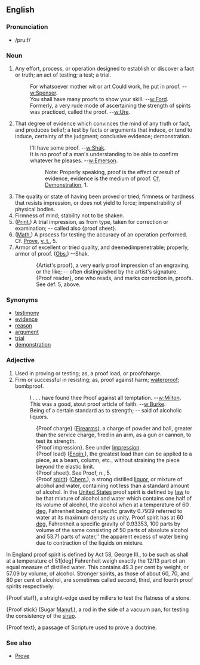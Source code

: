 ==English==
===Pronunciation===
*/pru:f/

===Noun===

# Any effort, process, or operation designed to establish or  discover a fact or truth; an act of testing; a test; a trial.
#:For whatsoever mother wit or art Could work, he put in proof.  --[[w:Spenser]].
#: You shall have many proofs to show your skill.  --[[w:Ford]].
#: Formerly, a very rude mode of ascertaining the strength of spirits was practiced, called the proof.  --[[w:Ure]].
# That degree of evidence which convinces the mind of any truth or fact, and produces belief; a test by facts or arguments that induce, or tend to induce, certainty of the judgment; conclusive evidence; demonstration.
#: I'll have some proof.  --[[w:Shak]].
#: It is no proof of a man's understanding to be able to confirm whatever he pleases.       --[[w:Emerson]].
#::Note: Properly speaking, proof is the effect or result of evidence, evidence is the medium of proof. [[Cf.]] [[Demonstration]], 1.
# The quality or state of having been proved or tried; firmness or hardness that resists impression, or does not yield to force; impenetrability of physical bodies.
# Firmness of mind; stability not to be shaken.
# ([[Print.]]) A trial impression, as from type, taken for correction or examination; -- called also {proof sheet}.
# ([[Math.]]) A process for testing the accuracy of an operation performed. Cf. [[Prove]], [[v. t.]], 5.
# Armor of excellent or tried quality, and deemedimpenetrable; properly, armor of proof. ([[Obs.]]) --Shak.

::{Artist's proof}, a very early proof impression of an engraving, or the like; -- often distinguished by the artist's signature.
::{Proof reader}, one who reads, and marks correction in, proofs. See def. 5, above.

===Synonyms===
*[[testimony]]
*[[evidence]] 
*[[reason]]
*[[argument]]
*[[trial]]
*[[demonstration]] 

=== Adjective ===
# Used in proving or testing; as, a proof load, or proofcharge.
# Firm or successful in resisting; as, proof against harm; [[waterproof]]; bombproof.
#: I . . . have found thee Proof against all temptation. --[[w:Milton]].
#: This was a good, stout proof article of faith. --[[w:Burke]].
#: Being of a certain standard as to strength; -- said of alcoholic liquors.

::{Proof charge} ([[Firearm]]s), a charge of powder and ball, greater than the service charge, fired in an arm, as a gun or cannon, to test its strength.
::{Proof impression}. See under [[Impression]].
::{Proof load} ([[Engin.]]), the greatest load than can be applied to a piece, as a beam, column, etc., without straining the piece beyond the elastic limit.
::{Proof sheet}. See Proof, n., 5.
::{Proof [[spirit]]} ([[Chem.]]), a strong distilled [[liquor]], or mixture  of alcohol and water, containing not less than a standard  amount of alcohol. In the [[United States]] proof spirit is defined by [[law]] to be that mixture of alcohol and water which contains one half of its volume of alcohol, the alcohol when at a temperature of 60 [[deg.]] Fahrenheit being of specific gravity 0.7939 referred to water at its maximum density as unity. Proof spirit has at 60 [[deg.]] Fahrenheit a specific gravity of 0.93353, 100 parts by volume of the same consisting of 50 parts of absolute alcohol and 53.71 parts of water,'' the apparent excess of water being due to contraction of the liquids on mixture. 

In England proof spirit is defined by Act 58, George III., to be such as shall at a temperature of 51[deg] Fahrenheit weigh exactly the 12/13 part of an equal measure of distilled water. This contains 49.3 per cent by weight, or 57.09 by volume, of alcohol. Stronger spirits, as those of about 60, 70, and 80 per cent of alcohol, are sometimes called second, third, and fourth proof spirits respectively.

{Proof staff}, a straight-edge used by millers to test the flatness of a stone.

{Proof stick} (Sugar [[Manuf.]]), a rod in the side of a vacuum pan, for testing the consistency of the [[sirup]]. 

{Proof text}, a passage of Scripture used to prove a doctrine.

===See also===
*[[Prove]]